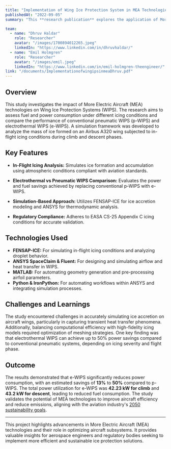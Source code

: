 ```yaml
---
title: "Implementation of Wing Ice Protection System in MEA Technologies"
publishedAt: "2022-09-05"
summary: "This **research publication** explores the application of More Electric Aircraft (MEA) technologies in Wing Ice Protection Systems (WIPS). By analyzing fuel and power consumption under different icing conditions, the study demonstrates how electrothermal WIPS can significantly improve efficiency compared to conventional pneumatic systems."

team:
  - name: "Dhruv Haldar"
    role: "Researcher"
    avatar: "/images/1700894012265.jpeg"
    linkedIn: "https://www.linkedin.com/in/dhruvhaldar/"
  - name: "Emil Holmgren"
    role: "Researcher"
    avatar: "/images/emil.jpeg"
    linkedIn: "https://www.linkedin.com/in/emil-holmgren-theengineer/"
link: "/documents/ImplementationofwingipsinmeaDhruv.pdf"
---
```


## Overview

This study investigates the impact of More Electric Aircraft (MEA) technologies on Wing Ice Protection Systems (WIPS). The research aims to assess fuel and power consumption under different icing conditions and compare the performance of conventional pneumatic WIPS (p-WIPS) and electrothermal WIPS (e-WIPS). A simulation framework was developed to analyze the mass of ice formed on an Airbus A320 wing subjected to in-flight icing conditions during climb and descent phases.

## Key Features

- **In-Flight Icing Analysis:** Simulates ice formation and accumulation using atmospheric conditions compliant with aviation standards.

- **Electrothermal vs Pneumatic WIPS Comparison:** Evaluates the power and fuel savings achieved by replacing conventional p-WIPS with e-WIPS.

- **Simulation-Based Approach:** Utilizes FENSAP-ICE for ice accretion modeling and ANSYS for thermodynamic analysis.

- **Regulatory Compliance:** Adheres to EASA CS-25 Appendix C icing conditions for accurate validation.

## Technologies Used

- **FENSAP-ICE:** For simulating in-flight icing conditions and analyzing droplet behavior.
- **ANSYS SpaceClaim & Fluent:** For designing and simulating airflow and heat transfer in WIPS.
- **MATLAB:** For automating geometry generation and pre-processing airfoil parameters.
- **Python & IronPython:** For automating workflows within ANSYS and integrating simulation processes.


## Challenges and Learnings

The study encountered challenges in accurately simulating ice accretion on aircraft wings, particularly in capturing transient heat transfer phenomena. Additionally, balancing computational efficiency with high-fidelity icing models required optimization of meshing strategies. One key finding was that electrothermal WIPS can achieve up to 50% power savings compared to conventional pneumatic systems, depending on icing severity and flight phase.

## Outcome

The results demonstrated that e-WIPS significantly reduces power consumption, with an estimated savings of **13%** to **50%** compared to p-WIPS. The total power utilization for e-WIPS was **42.23 kW for climb** and **43.2 kW for descent**, leading to reduced fuel consumption. The study validates the potential of MEA technologies to improve aircraft efficiency and reduce emissions, aligning with the aviation industry's [2050 sustainability goals](https://www.un.org/sustainabledevelopment/sustainable-development-goals/).

---

This project highlights advancements in More Electric Aircraft (MEA) technologies and their role in optimizing aircraft subsystems. It provides valuable insights for aerospace engineers and regulatory bodies seeking to implement more efficient and sustainable ice protection solutions.